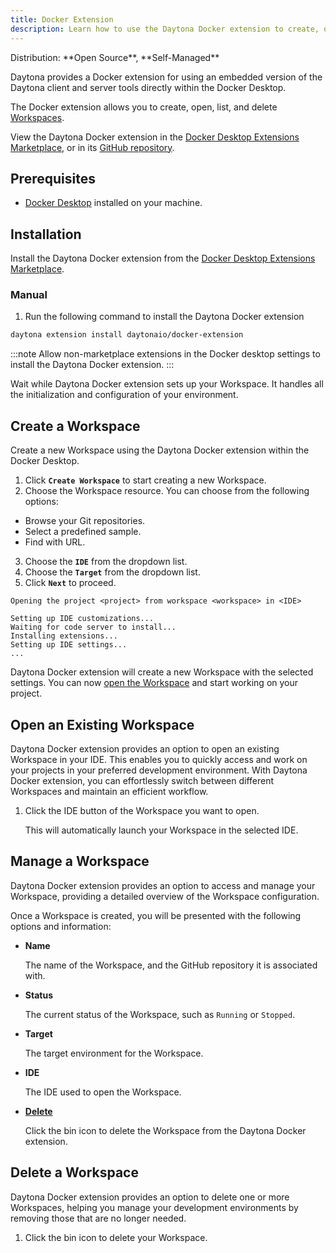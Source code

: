 ```yaml
---
title: Docker Extension
description: Learn how to use the Daytona Docker extension to create, open, list, and delete Workspaces.
---
```



<Label>
  Distribution: **Open Source**, **Self-Managed**
</Label>

Daytona provides a Docker extension for using an embedded version of the Daytona client and server tools directly within the Docker Desktop.

The Docker extension allows you to create, open, list, and delete [Workspaces](/docs/usage/workspaces).

View the Daytona Docker extension in the [Docker Desktop Extensions Marketplace](https://open.docker.com/extensions/marketplace?extensionId=daytonaio/docker-extension&tag=0.44.0), or in its [GitHub repository](https://open.docker.com/extensions/marketplace?extensionId=daytonaio/docker-extension&tag=0.44.0).

## Prerequisites

- [Docker Desktop](https://www.docker.com/products/docker-desktop) installed on your machine.

## Installation

Install the Daytona Docker extension from the [Docker Desktop Extensions Marketplace](https://open.docker.com/extensions/marketplace?extensionId=daytonaio/docker-extension&tag=0.44.0).

### Manual

1. Run the following command to install the Daytona Docker extension

```sh
daytona extension install daytonaio/docker-extension
```

:::note
Allow non-marketplace extensions in the Docker desktop settings to install the Daytona Docker extension.
:::

Wait while Daytona Docker extension sets up your Workspace. It handles all the initialization and configuration of your environment.

## Create a Workspace

Create a new Workspace using the Daytona Docker extension within the Docker Desktop.

1. Click **`Create Workspace`** to start creating a new Workspace.
2. Choose the Workspace resource. You can choose from the following options:

- Browse your Git repositories.
- Select a predefined sample.
- Find with URL.

3. Choose the **`IDE`** from the dropdown list.
4. Choose the **`Target`** from the dropdown list.
5. Click **`Next`** to proceed.

```text
Opening the project <project> from workspace <workspace> in <IDE>

Setting up IDE customizations...
Waiting for code server to install...
Installing extensions...
Setting up IDE settings...
...
```

Daytona Docker extension will create a new Workspace with the selected settings. You can now [open the Workspace](#open-an-existing-workspace) and start working on your project.

## Open an Existing Workspace

Daytona Docker extension provides an option to open an existing Workspace in your IDE. This enables you to quickly access and work on your projects in your preferred development environment. With Daytona Docker extension, you can effortlessly switch between different Workspaces and maintain an efficient workflow.

1. Click the IDE button of the Workspace you want to open.

    This will automatically launch your Workspace in the selected IDE.

## Manage a Workspace

Daytona Docker extension provides an option to access and manage your Workspace, providing a detailed overview of the Workspace configuration.

Once a Workspace is created, you will be presented with the following options and information:

- **Name**

    The name of the Workspace, and the GitHub repository it is associated with.

- **Status**

    The current status of the Workspace, such as `Running` or `Stopped`.

- **Target**

    The target environment for the Workspace.

- **IDE**

    The IDE used to open the Workspace.

- [**Delete**](#delete-a-workspace)

    Click the bin icon to delete the Workspace from the Daytona Docker extension.

## Delete a Workspace

Daytona Docker extension provides an option to delete one or more Workspaces, helping you manage your development environments by removing those that are no longer needed.

1. Click the bin icon to delete your Workspace.
